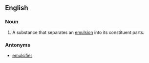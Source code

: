 ==English==

===Noun===
{{en-noun}}

#A substance that separates an [[emulsion]] into its constituent parts. 

===Antonyms===
*[[emulsifier]]